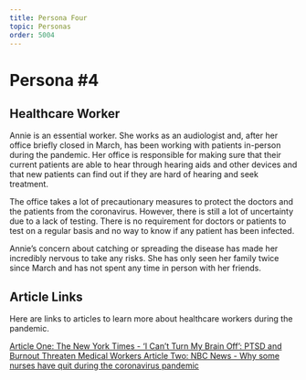 ```yaml
---
title: Persona Four
topic: Personas
order: 5004
---
```


# Persona #4

## Healthcare Worker

Annie is an essential worker. She works as an audiologist and, after her office briefly closed in March, has been working with patients in-person during the pandemic. Her office is responsible for making sure that their current patients are able to hear through hearing aids and other devices and that new patients can find out if they are hard of hearing and seek treatment.

The office takes a lot of precautionary measures to protect the doctors and the patients from the coronavirus. However, there is still a lot of uncertainty due to a lack of testing. There is no requirement for doctors or patients to test on a regular basis and no way to know if any patient has been infected. 

Annie’s concern about catching or spreading the disease has made her incredibly nervous to take any risks. She has only seen her family twice since March and has not spent any time in person with her friends.

## Article Links

Here are links to articles to learn more about healthcare workers during the pandemic.

<a href='https://www.nytimes.com/2020/05/16/health/coronavirus-ptsd-medical-workers.html' target='_blank' class="mdxLink">
    Article One: The New York Times - ‘I Can’t Turn My Brain Off’: PTSD and Burnout Threaten Medical Workers
</a>

<a href='https://www.nbcnews.com/news/us-news/why-some-nurses-have-quit-during-coronavirus-pandemic-n1201796' target='_blank' class="mdxLink">
    Article Two: NBC News - Why some nurses have quit during the coronavirus pandemic
</a>